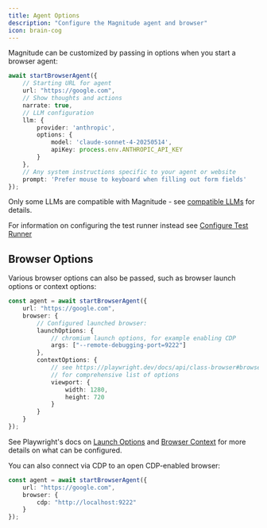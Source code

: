 ```yaml
---
title: Agent Options
description: "Configure the Magnitude agent and browser"
icon: brain-cog
---
```


Magnitude can be customized by passing in options when you start a browser agent:
```ts
await startBrowserAgent({
    // Starting URL for agent
    url: "https://google.com", 
    // Show thoughts and actions
    narrate: true,
    // LLM configuration
    llm: {
        provider: 'anthropic',
        options: {
            model: 'claude-sonnet-4-20250514',
            apiKey: process.env.ANTHROPIC_API_KEY
        }
    },
    // Any system instructions specific to your agent or website
    prompt: 'Prefer mouse to keyboard when filling out form fields'
});
```

<Warning>Only some LLMs are compatible with Magnitude - see [compatible LLMs](/core-concepts/compatible-llms) for details.</Warning>

<Info>For information on configuring the test runner instead see [Configure Test Runner](/testing/test-configuration)</Info>


## Browser Options

Various browser options can also be passed, such as browser launch options or context options:

```ts
const agent = await startBrowserAgent({
    url: "https://google.com", 
    browser: {
        // Configured launched browser:
        launchOptions: {
            // chromium launch options, for example enabling CDP
            args: ["--remote-debugging-port=9222"]
        },
        contextOptions: {
            // see https://playwright.dev/docs/api/class-browser#browser-new-context
            // for comprehensive list of options
            viewport: {
                width: 1280,
                height: 720
            }
        }
    }
});
```

See Playwright's docs on [Launch Options](https://playwright.dev/docs/api/class-browsertype#browser-type-launch) and [Browser Context](https://playwright.dev/docs/api/class-browsercontext) for more details on what can be configured.

You can also connect via CDP to an open CDP-enabled browser:

```ts
const agent = await startBrowserAgent({
    url: "https://google.com", 
    browser: {
        cdp: "http://localhost:9222"
    }
});
```


